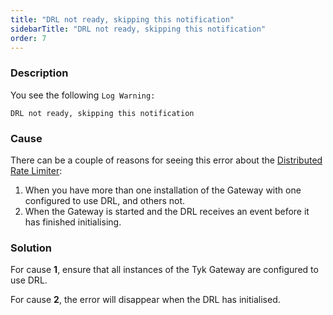 ```yaml
---
title: "DRL not ready, skipping this notification"
sidebarTitle: "DRL not ready, skipping this notification"
order: 7
---
```


### Description

You see the following `Log Warning:`

`DRL not ready, skipping this notification`


### Cause

There can be a couple of reasons for seeing this error about the [Distributed Rate Limiter](/5.5/basic-config-and-security/control-limit-traffic/rate-limiting#distributed-rate-limiter-drl):

 1. When you have more than one installation of the Gateway with one configured to use DRL, and others not.
 2. When the Gateway is started and the DRL receives an event before it has finished initialising.

### Solution

For cause **1**, ensure that all instances of the Tyk Gateway are configured to use DRL.

For cause **2**, the error will disappear when the DRL has initialised. 